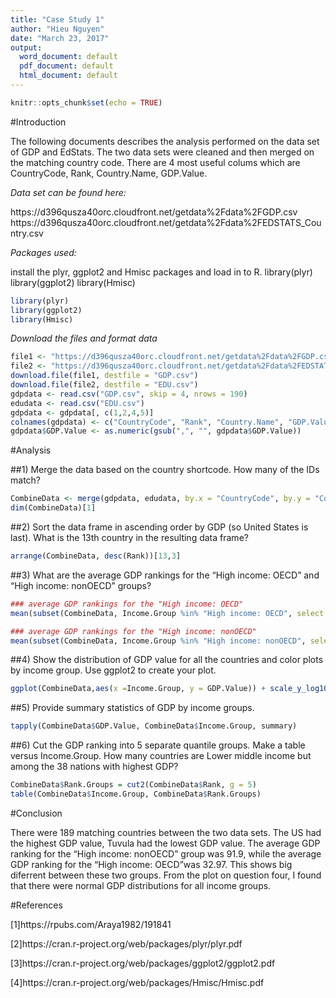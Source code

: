 ```yaml
---
title: "Case Study 1"
author: "Hieu Nguyen"
date: "March 23, 2017"
output:
  word_document: default
  pdf_document: default
  html_document: default
---
```


```r
knitr::opts_chunk$set(echo = TRUE)
```

#Introduction

The following documents describes the analysis performed on the data set of GDP and EdStats.
The two data sets were cleaned and then merged on the matching country code.
There are 4 most useful colums which are CountryCode, Rank, Country.Name, GDP.Value.


*Data set can be found here:*

https://d396qusza40orc.cloudfront.net/getdata%2Fdata%2FGDP.csv
https://d396qusza40orc.cloudfront.net/getdata%2Fdata%2FEDSTATS_Country.csv

*Packages used:*

install the plyr, ggplot2 and Hmisc packages and load in to R.
library(plyr)
library(ggplot2)
library(Hmisc)
```r
library(plyr)
library(ggplot2)
library(Hmisc)
```

*Download the files and format data*

```r
file1 <- "https://d396qusza40orc.cloudfront.net/getdata%2Fdata%2FGDP.csv"
file2 <- "https://d396qusza40orc.cloudfront.net/getdata%2Fdata%2FEDSTATS_Country.csv"
download.file(file1, destfile = "GDP.csv")
download.file(file2, destfile = "EDU.csv")
gdpdata <- read.csv("GDP.csv", skip = 4, nrows = 190)
edudata <- read.csv("EDU.csv")
gdpdata <- gdpdata[, c(1,2,4,5)]
colnames(gdpdata) <- c("CountryCode", "Rank", "Country.Name", "GDP.Value")
gdpdata$GDP.Value <- as.numeric(gsub(",", "", gdpdata$GDP.Value))
```

#Analysis

##1) Merge the data based on the country shortcode. How many of the IDs match?

```r
CombineData <- merge(gdpdata, edudata, by.x = "CountryCode", by.y = "CountryCode")
dim(CombineData)[1]
```

##2) Sort the data frame in ascending order by GDP (so United States is last). What is the 13th country in the resulting data frame?

```r
arrange(CombineData, desc(Rank))[13,3]
```


##3) What are the average GDP rankings for the "High income: OECD" and "High income: nonOECD" groups?

```r
### average GDP rankings for the "High income: OECD"
mean(subset(CombineData, Income.Group %in% "High income: OECD", select = c(Rank))$Rank)

### average GDP rankings for the "High income: nonOECD"
mean(subset(CombineData, Income.Group %in% "High income: nonOECD", select = c(Rank))$Rank)
```

##4) Show the distribution of GDP value for all the countries and color plots by income group. Use ggplot2 to create your plot.

```r
ggplot(CombineData,aes(x =Income.Group, y = GDP.Value)) + scale_y_log10() + geom_point(color = "steelblue", size = 4, alpha = 1/2)
```

##5) Provide summary statistics of GDP by income groups.

```r
tapply(CombineData$GDP.Value, CombineData$Income.Group, summary)
```

##6) Cut the GDP ranking into 5 separate quantile groups. Make a table versus Income.Group. How many countries are Lower middle income but among the 38 nations with highest GDP?

```r
CombineData$Rank.Groups = cut2(CombineData$Rank, g = 5)
table(CombineData$Income.Group, CombineData$Rank.Groups)
```

#Conclusion

There were 189 matching countries between the two data sets. 
The US had the highest GDP value, Tuvula had the lowest GDP value.
The average GDP ranking for the "High income: nonOECD" group was 91.9, while the average GDP ranking for the "High income: OECD"was 32.97. This shows big diferrent between these two groups.
From the plot on question four, I found that there were normal GDP distributions for all income groups.

#References

[1]https://rpubs.com/Araya1982/191841

[2]https://cran.r-project.org/web/packages/plyr/plyr.pdf

[3]https://cran.r-project.org/web/packages/ggplot2/ggplot2.pdf

[4]https://cran.r-project.org/web/packages/Hmisc/Hmisc.pdf